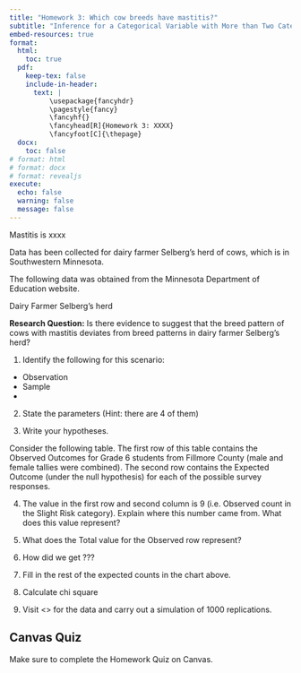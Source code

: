 ```yaml
---
title: "Homework 3: Which cow breeds have mastitis?"
subtitle: "Inference for a Categorical Variable with More than Two Categories"
embed-resources: true
format:
  html:
    toc: true
  pdf:
    keep-tex: false
    include-in-header:
      text: |
          \usepackage{fancyhdr}
          \pagestyle{fancy}
          \fancyhf{}
          \fancyhead[R]{Homework 3: XXXX}
          \fancyfoot[C]{\thepage}
  docx:
    toc: false
# format: html
# format: docx
# format: revealjs
execute:
  echo: false
  warning: false
  message: false
---
```



Mastitis is xxxx 

Data has been collected for dairy farmer Selberg's herd of cows, which is in Southwestern Minnesota.

The following data was obtained from the Minnesota Department of Education website.  



Dairy Farmer Selberg's herd

**Research Question:** Is there evidence to suggest that the breed pattern of cows with mastitis deviates from breed patterns in dairy farmer Selberg's herd?


1. Identify the following for this scenario:

+ Observation
+ Sample
+ 

2. State the parameters (Hint: there are 4 of them)

3. Write your hypotheses.

Consider the following table. The first row of this table contains the Observed Outcomes for Grade 6 students from Fillmore County (male and female tallies were combined). The second row contains the Expected Outcome (under the null hypothesis) for each of the possible survey responses.

4. The value in the first row and second column is 9 (i.e. Observed count in the Slight Risk category).  Explain where this number came from.  What does this value represent?

5.	What does the Total value for the Observed row represent?

6. How did we get ???

7. Fill in the rest of the expected counts in the chart above. 

8. Calculate chi square

9. Visit <> for the data and carry out a simulation of 1000 replications.

\vspace{0.5in}

::: callout-caution
## Canvas Quiz

Make sure to complete the Homework Quiz on Canvas.
:::

